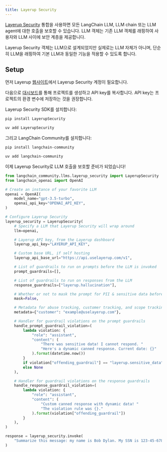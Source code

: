 ```yaml
---
title: Layerup Security
---
```


[Layerup Security](https://uselayerup.com) 통합을 사용하면 모든 LangChain LLM, LLM chain 또는 LLM agent에 대한 호출을 보호할 수 있습니다. LLM 객체는 기존 LLM 객체를 래핑하여 사용자와 LLM 사이에 보안 계층을 제공합니다.

Layerup Security 객체는 LLM으로 설계되었지만 실제로는 LLM 자체가 아니며, 단순히 LLM을 래핑하여 기본 LLM과 동일한 기능을 적용할 수 있도록 합니다.

## Setup
먼저 Layerup [웹사이트](https://uselayerup.com)에서 Layerup Security 계정이 필요합니다.

다음으로 [대시보드](https://dashboard.uselayerup.com)를 통해 프로젝트를 생성하고 API key를 복사합니다. API key는 프로젝트의 환경 변수에 저장하는 것을 권장합니다.

Layerup Security SDK를 설치합니다:
<CodeGroup>
```bash pip
pip install LayerupSecurity
```

```bash uv
uv add LayerupSecurity
```
</CodeGroup>

그리고 LangChain Community를 설치합니다:
<CodeGroup>
```bash pip
pip install langchain-community
```

```bash uv
uv add langchain-community
```
</CodeGroup>

이제 Layerup Security로 LLM 호출을 보호할 준비가 되었습니다!

```python
from langchain_community.llms.layerup_security import LayerupSecurity
from langchain_openai import OpenAI

# Create an instance of your favorite LLM
openai = OpenAI(
    model_name="gpt-3.5-turbo",
    openai_api_key="OPENAI_API_KEY",
)

# Configure Layerup Security
layerup_security = LayerupSecurity(
    # Specify a LLM that Layerup Security will wrap around
    llm=openai,

    # Layerup API key, from the Layerup dashboard
    layerup_api_key="LAYERUP_API_KEY",

    # Custom base URL, if self hosting
    layerup_api_base_url="https://api.uselayerup.com/v1",

    # List of guardrails to run on prompts before the LLM is invoked
    prompt_guardrails=[],

    # List of guardrails to run on responses from the LLM
    response_guardrails=["layerup.hallucination"],

    # Whether or not to mask the prompt for PII & sensitive data before it is sent to the LLM
    mask=False,

    # Metadata for abuse tracking, customer tracking, and scope tracking.
    metadata={"customer": "example@uselayerup.com"},

    # Handler for guardrail violations on the prompt guardrails
    handle_prompt_guardrail_violation=(
        lambda violation: {
            "role": "assistant",
            "content": (
                "There was sensitive data! I cannot respond. "
                "Here's a dynamic canned response. Current date: {}"
            ).format(datetime.now())
        }
        if violation["offending_guardrail"] == "layerup.sensitive_data"
        else None
    ),

    # Handler for guardrail violations on the response guardrails
    handle_response_guardrail_violation=(
        lambda violation: {
            "role": "assistant",
            "content": (
                "Custom canned response with dynamic data! "
                "The violation rule was {}."
            ).format(violation["offending_guardrail"])
        }
    ),
)

response = layerup_security.invoke(
    "Summarize this message: my name is Bob Dylan. My SSN is 123-45-6789."
)
```